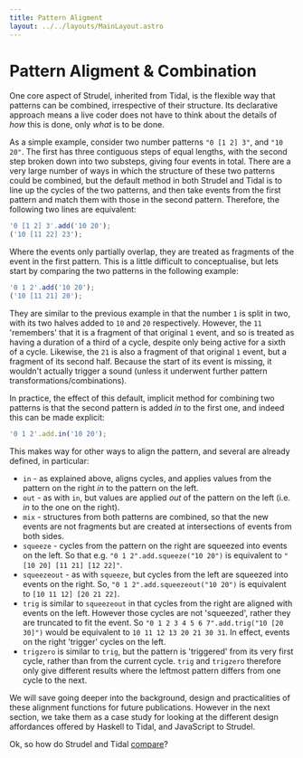 ```yaml
---
title: Pattern Aligment
layout: ../../layouts/MainLayout.astro
---
```



# Pattern Aligment & Combination

One core aspect of Strudel, inherited from Tidal, is the flexible way that patterns can be combined, irrespective of their structure. Its declarative approach means a live coder does not have to think about the details of _how_ this is done, only _what_ is to be done.

As a simple example, consider two number patterns `"0 [1 2] 3"`, and `"10 20"`. The first has three contiguous steps of equal lengths, with the second step broken down into two substeps, giving four events in total. There are a very large number of ways in which the structure of these two patterns could be combined, but the default method in both Strudel and Tidal is to line up the cycles of the two patterns, and then take events from the first pattern and match them with those in the second pattern. Therefore, the following two lines are equivalent:

```js
'0 [1 2] 3'.add('10 20');
('10 [11 22] 23');
```

Where the events only partially overlap, they are treated as fragments
of the event in the first pattern. This is a little difficult to
conceptualise, but lets start by comparing the two patterns in the
following example:

```js
'0 1 2'.add('10 20');
('10 [11 21] 20');
```

They are similar to the previous example in that the number `1` is split in two, with its two halves added to `10` and `20` respectively. However, the `11` 'remembers' that it is a fragment of that original `1` event, and so is treated as having a duration of a third of a cycle, despite only being active for a sixth of a cycle. Likewise, the `21` is also a fragment of that original `1` event, but a fragment of its second half. Because the start of its event is missing, it wouldn't actually trigger a sound (unless it underwent further pattern transformations/combinations).

In practice, the effect of this default, implicit method for combining two patterns is that the second pattern is added _in_ to the first one, and indeed this can be made explicit:

```js
'0 1 2'.add.in('10 20');
```

This makes way for other ways to align the pattern, and several are already defined, in particular:

- `in` - as explained above, aligns cycles, and applies values from the pattern on the right _in_ to the pattern on the left.
- `out` - as with `in`, but values are applied _out_ of the pattern on the left (i.e. _in_ to the one on the right).
- `mix` - structures from both patterns are combined, so that the new events are not fragments but are created at intersections of events from both sides.
- `squeeze` - cycles from the pattern on the right are squeezed into events on the left. So that e.g. `"0 1 2".add.squeeze("10 20")` is equivalent to `"[10 20] [11 21] [12 22]"`.
- `squeezeout` - as with `squeeze`, but cycles from the left are squeezed into events on the right. So, `"0 1 2".add.squeezeout("10 20")` is equivalent to `[10 11 12] [20 21 22]`.
- `trig` is similar to `squeezeout` in that cycles from the right are aligned with events on the left. However those cycles are not 'squeezed', rather they are truncated to fit the event. So `"0 1 2 3 4 5 6 7".add.trig("10 [20 30]")` would be equivalent to `10 11 12 13 20 21 30 31`. In effect, events on the right 'trigger' cycles on the left.
- `trigzero` is similar to `trig`, but the pattern is 'triggered' from its very first cycle, rather than from the current cycle. `trig` and `trigzero` therefore only give different results where the leftmost pattern differs from one cycle to the next.

We will save going deeper into the background, design and practicalities of these alignment functions for future publications. However in the next section, we take them as a case study for looking at the different design affordances offered by Haskell to Tidal, and JavaScript to Strudel.

Ok, so how do Strudel and Tidal [compare](/learn/strudel-vs-tidal)?

